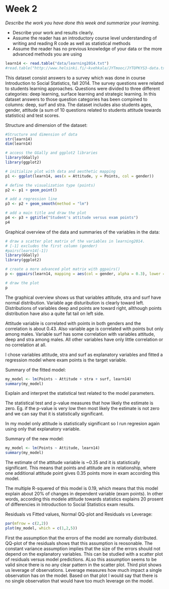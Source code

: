 # Week 2

*Describe the work you have done this week and summarize your learning.*

- Describe your work and results clearly. 
- Assume the reader has an introductory course level understanding of writing and reading R code as well as statistical methods
- Assume the reader has no previous knowledge of your data or the more advanced methods you are using 

```r
learn14 <- read.table("data/learning2014.txt")
#read.table("http://www.helsinki.fi/~kvehkala/JYTmooc/JYTOPKYS3-data.txt", sep="\t", header=TRUE)
```

This dataset consist answers to a survey which was done in course Introduction to Social Statistics, fall 2014. The survey questions were related to students learning approaches. Questions were divided to three different categories: deep learning, surface learning and strategic learning. In this dataset answers to those question categories has been compined to columns: deep, surf and stra. The dataset includes also students ages, gender, attitude (a sum of 10 questions related to students attitude towards statistics) and test scores. 

Structure and dimension of the dataset:
```r
#Structure and dimension of data
str(learn14)
dim(learn14)
```


```r
# access the GGally and ggplot2 libraries
library(GGally)
library(ggplot2)

# initialize plot with data and aesthetic mapping
p1 <- ggplot(learn14, aes(x = Attitude, y = Points, col = gender))

# define the visualization type (points)
p2 <- p1 + geom_point()

# add a regression line
p3 <- p2 + geom_smooth(method = "lm")

# add a main title and draw the plot
p4 <- p3 + ggtitle("Student's attitude versus exam points")
p4
```

Graphical overview of the data and summaries of the variables in the data:

```r
# draw a scatter plot matrix of the variables in learning2014.
# [-1] excludes the first column (gender)
#pairs(learn14[-1])
library(GGally)
library(ggplot2)

# create a more advanced plot matrix with ggpairs()
p <- ggpairs(learn14, mapping = aes(col = gender, alpha = 0.3), lower = list(combo = wrap("facethist", bins = 20)))

# draw the plot
p
```

The graphical overview shows us that variables attitude, stra and surf have normal distribution. Variable age disturibution is clearly toward left. Distributions of variables deep and points are toward right, allthough points distribution have also a quite fat tail on left side.

Attitude variable is correlated with points in both genders and the correlation is about 0.43. Also variable age is correlated with points but only among males. Variable surf has some correlation with variables attitude, deep and stra among males. All other variables have only little correlation or no correlation at all.

I chose variables attitude, stra and surf as explanatory variables and fitted a regression model where exam points is the target variable. 

Summary of the fitted model: 

```r
my_model <- lm(Points ~ Attitude + stra + surf, learn14)
summary(my_model)
```
Explain and interpret the statistical test related to the model parameters.

The statistical test and p-value measures that how likely the estimate is zero. Eg. if the p-value is very low then most likely the estimate is not zero and we can say that it is statistically significant.

In my model only attitude is statistically significant so I run regresion again using only that explanatory variable.

Summary of the new model:
```r
my_model <- lm(Points ~ Attitude, learn14)
summary(my_model)
```

The estimate of the attitude variable is ~0.35 and it is statistically significant. This means that points and attitude are in relationship, where one additional attitude point gives 0.35 points more in exam according this model.

The multiple R-squered of this model is 0.19, which means that this model explain about 20% of changes in dependent variable (exam points). In other words, according this modele attitude towards statistics explains 20 prosent of differencies in Introduction to Social Statistics exam results.

Residuals vs Fitted values, Normal QQ-plot and Residuals vs Leverage:
```r
par(mfrow = c(2,2))
plot(my_model, which = c(1,2,5))
```
First the assumption that the errors of the model are normally distributed. QQ-plot of the residuals shows that this assumption is reosonable. The constant variance assumption implies that the size of the errors should not depend on the explanatory variables. This can be studied with a scatter plot of residuals versus model predictions. ALso this assumption seems to be valid since there is no any clear pattern in the scatter plot. Third plot shows us leverage of observations. Leverage measures how much impact a single observation has on the model. Based on that plot I would say that there is no single observation that would have too much leverage on the model.
